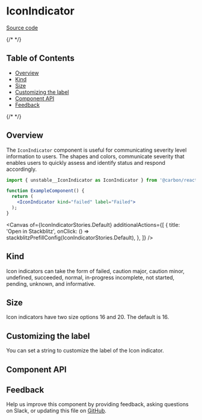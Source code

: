 
<Meta isTemplate />

# IconIndicator

[Source code](https://github.com/carbon-design-system/carbon/tree/main/packages/react/src/components/IconIndicator)
&nbsp;

{/* <!-- START doctoc generated TOC please keep comment here to allow auto update --> <!-- DON'T EDIT THIS SECTION, INSTEAD RE-RUN doctoc TO UPDATE --> */}

## Table of Contents

- [Overview](#overview)
- [Kind](#kind)
- [Size](#size)
- [Customizing the label](#customizing-the-label)
- [Component API](#component-api)
- [Feedback](#feedback)

{/* <!-- END doctoc generated TOC please keep comment here to allow auto update --> */}

## Overview

The `IconIndicator` component is useful for communicating severity level
information to users. The shapes and colors, communicate severity that enables
users to quickly assess and identify status and respond accordingly.

```jsx
import { unstable__IconIndicator as IconIndicator } from '@carbon/react';

function ExampleComponent() {
  return (
    <IconIndicator kind="failed" label="Failed">
  );
}
```

<Canvas
  of={IconIndicatorStories.Default}
  additionalActions={[
    {
      title: 'Open in Stackblitz',
      onClick: () => stackblitzPrefillConfig(IconIndicatorStories.Default),
    },
  ]}
/>

## Kind

Icon indicators can take the form of failed, caution major, caution minor,
undefined, succeeded, normal, in-progress incomplete, not started, pending,
unknown, and informative.

## Size

Icon indicators have two size options 16 and 20. The default is 16.

## Customizing the label

You can set a string to customize the label of the Icon indicator.

## Component API

<ArgTypes />

## Feedback

Help us improve this component by providing feedback, asking questions on Slack,
or updating this file on
[GitHub](https://github.com/carbon-design-system/carbon/edit/main/packages/react/src/components/IconIndicator/IconIndicator.mdx).

